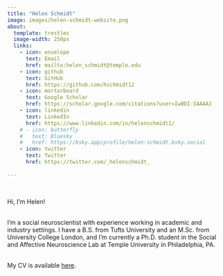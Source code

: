 ```yaml
---
title: "Helen Schmidt"
image: images/helen-schmidt-website.png
about:
  template: trestles
  image-width: 250px
  links: 
    - icon: envelope
      text: Email
      href: mailto:helen_schmidt@temple.edu
    - icon: github
      text: GitHub
      href: https://github.com/hschmidt12
    - icon: mortarboard
      text: Google Scholar
      href: https://scholar.google.com/citations?user=Iw0DI-IAAAAJ
    - icon: linkedin
      text: LinkedIn
      href: https://www.linkedin.com/in/helenschmidt1/
    # - icon: butterfly
    #   text: Bluesky
    #   href: https://bsky.app/profile/helen-schmidt.bsky.social
    - icon: twitter
      text: Twitter
      href: https://twitter.com/_helenschmidt_
      
---
```

<br>

Hi, I'm Helen!

<br>
I'm a social neuroscientist with experience working in academic and industry settings. I have a B.S. from Tufts University and an M.Sc. from University College London, and I'm currently a Ph.D. student in the Social and Affective Neuroscience Lab at Temple University in Philadelphia, PA.

<br>
My CV is available [here](files/SchmidtCV-Website.pdf){target="_blank"}.

<!-- bootstrap icons https://icons.getbootstrap.com/ -->